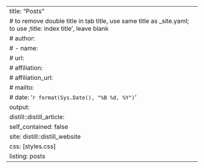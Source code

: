 ---
title: "Posts"  
# to remove double title in tab title, use same title as _site.yaml; to use ;title: index title', leave blank
# author:
#   - name: 
#     url: 
#     affiliation: 
#     affiliation_url: 
#     mailto: 
# date: '`r format(Sys.Date(), "%B %d, %Y")`'
output:
  distill::distill_article:
    self_contained: false
site: distill::distill_website
css: [styles.css]
listing: posts
---
